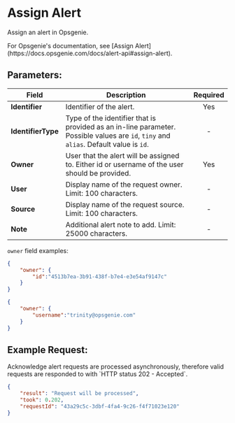 
# Assign Alert

Assign an alert in Opsgenie.

<Callout type="info">
    For Opsgenie's documentation, see [Assign Alert](https://docs.opsgenie.com/docs/alert-api#assign-alert).
</Callout>

## Parameters:

| Field            | Description                                                                                             | Required |
| ---------------- | ------------------------------------------------------------------------------------------------------- | :------: |
| **Identifier**   | Identifier of the alert.                                                                                |   Yes    |
| **IdentifierType** | Type of the identifier that is provided as an in-line parameter. Possible values are `id`, `tiny` and `alias`. Default value is `id`. |    -     |
| **Owner**        | User that the alert will be assigned to. Either id or username of the user should be provided.           |   Yes    |
| **User**         | Display name of the request owner. Limit: 100 characters.                                               |    -     |
| **Source**       | Display name of the request source. Limit: 100 characters.                                              |    -     |
| **Note**         | Additional alert note to add. Limit: 25000 characters.                                                  |    -     |

`owner` field examples:
```json
{
    "owner": {
        "id":"4513b7ea-3b91-438f-b7e4-e3e54af9147c"
    }
}
```

```json
{
    "owner": {
        "username":"trinity@opsgenie.com"
    }
}
```

## Example Request:

<Callout type="info">
    Acknowledge alert requests are processed asynchronously, therefore valid requests are responded to with `HTTP status 202 - Accepted`.
</Callout>

```json
{
    "result": "Request will be processed",
    "took": 0.202,
    "requestId": "43a29c5c-3dbf-4fa4-9c26-f4f71023e120"
}
